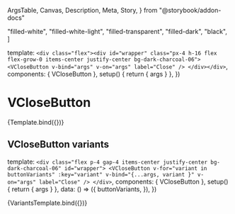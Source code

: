   ArgsTable,
  Canvas,
  Description,
  Meta,
  Story,
} from "@storybook/addon-docs"

<Meta title="Components/VCloseButton" components={VCloseButton} />

  "filled-white",
  "filled-white-light",
  "filled-transparent",
  "filled-dark",
  "black",
]

  template: `
    <div class="flex"><div id="wrapper"
        class="px-4 h-16 flex flex-grow-0 items-center justify-center bg-dark-charcoal-06">
    <VCloseButton v-bind="args" v-on="args" label="Close" />
    </div></div>
  `,
  components: { VCloseButton },
  setup() {
    return { args }
  },
})

# VCloseButton

<Description of={VCloseButton} />

<Canvas>
  <Story
    name="VCloseButton"
    parameters={{
      viewport: { defaultViewport: "sm" },
    }}
    args={{
      variant: "filled-white-light",
    }}
    argTypes={{
      variant: {
        options: buttonVariants,
        control: { type: "select" },
      },
      size: {
        options: ["small", "medium", "large"],
        control: { type: "select" },
      },
      iconSize: {
        options: ["small", "medium"],
        control: { type: "select" },
      },
      close: {
        action: "close",
      },
    }}
  >
    {Template.bind({})}
  </Story>
</Canvas>

<ArgsTable of={VCloseButton} />

## VCloseButton variants

  template: `
    <div class="flex p-4 gap-4 items-center justify-center bg-dark-charcoal-06" id="wrapper">
    <VCloseButton
        v-for="variant in buttonVariants"
        :key="variant" v-bind="{...args, variant }"
        v-on="args" label="Close" />
    </div>
  `,
  components: { VCloseButton },
  setup() {
    return { args }
  },
  data: () => ({
    buttonVariants,
  }),
})

<Canvas>
  <Story
    name="VCloseButton varuabts"
    parameters={{
      viewport: { defaultViewport: "sm" },
    }}
    argTypes={{
      size: {
        options: ["small", "medium", "large"],
        control: { type: "select" },
      },
      iconSize: {
        options: ["small", "medium"],
        control: { type: "select" },
      },
      close: {
        action: "close",
      },
    }}
  >
    {VariantsTemplate.bind({})}
  </Story>
</Canvas>
